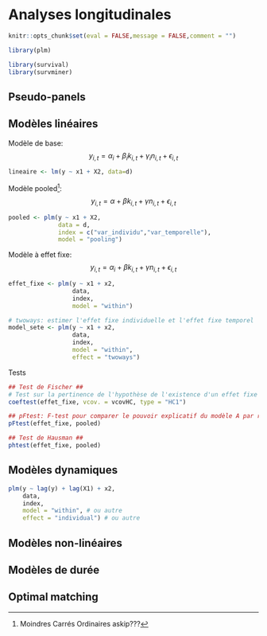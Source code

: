 # Analyses longitudinales {#an-long}

```r
knitr::opts_chunk$set(eval = FALSE,message = FALSE,comment = "")
```

```r
library(plm)

library(survival)
library(survminer)
```

## Pseudo-panels

## Modèles linéaires

Modèle de base:
$$y_{i,t} = \alpha_i + \beta_i k_{i,t} + \gamma_i n_{i,t} + \epsilon_{i,t}$$
```r
lineaire <- lm(y ~ x1 + X2, data=d)
```

Modèle pooled^[Moindres Carrés Ordinaires askip???]:
$$y_{i,t} = \alpha + \beta k_{i,t} + \gamma n_{i,t} + \epsilon_{i,t}$$
```r
pooled <- plm(y ~ x1 + X2,
              data = d,
              index = c("var_individu","var_temporelle"),
              model = "pooling")
```

Modèle à effet fixe:
$$y_{i,t} = \alpha_i + \beta k_{i,t} + \gamma n_{i,t} + \epsilon_{i,t}$$
```r
effet_fixe <- plm(y ~ x1 + x2,
                  data,
                  index,
                  model = "within")

# twoways: estimer l'effet fixe individuelle et l'effet fixe temporel
model_sete <- plm(y ~ x1 + x2,
                  data,
                  index,
                  model = "within",
                  effect = "twoways")
```

Tests
```r
## Test de Fischer ##
# Test sur la pertinence de l'hypothèse de l'existence d'un effet fixe individuel (s'applique aussi au modèle pooled). Seule la p-value nous intéresse.
coeftest(effet_fixe, vcov. = vcovHC, type = "HC1")

## pFtest: F-test pour comparer le pouvoir explicatif du modèle A par rapport au modèle B ##
pFtest(effet_fixe, pooled)

## Test de Hausman ##
phtest(effet_fixe, pooled)
```

## Modèles dynamiques

```r
plm(y ~ lag(y) + lag(X1) + x2,
    data,
    index,
    model = "within", # ou autre
    effect = "individual") # ou autre
```

## Modèles non-linéaires

## Modèles de durée

## Optimal matching
